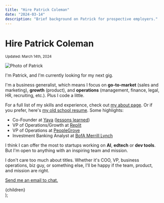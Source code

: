 ```yaml
---
title: "Hire Patrick Coleman"
date: "2024-03-14"
description: "Brief background on Patrick for prospective employers."
---
```



# Hire Patrick Coleman

<small>
  Updated: <time dateTime={date}>March 14th, 2024</time>
</small>

<Image
  src="/images/patrick-photo.png"
  className="rounded-full mx-auto mb-6 md:mb-8"
  alt="Photo of Patrick"
  width={200}
  height={200}
/>

I'm Patrick, and I'm currently looking for my next gig.

I'm a business generalist, which means I focus on **go-to-market** (sales and marketing), **growth** (product), and **operations** (management, finance, legal, HR, recruiting, etc.). Plus I code a little.

For a full list of my skills and experience, check out [my about page](/about). Or if you prefer, here's [my old school resume](https://drive.google.com/file/d/1eGlK6WUU5o8iEvmzpAx7yqSVUN9DnMNT/view?usp=sharing). Some highlights:

- Co-Founder at [Yaya](https://yaya.press/) ([lessons learned](/posts/yaya))
- VP of Operations/Growth at [Replit](https://replit.com/)
- VP of Operations at [PeopleGrove](https://peoplegrove.com/)
- Investment Banking Analyst at [BofA Merrill Lynch](https://www.bofaml.com/)

I think I can offer the most to startups working on **AI**, **edtech** or **dev tools**. But I'm open to anything with an inspiring team and mission.

I don't care too much about titles. Whether it's COO, VP, business operations, biz guy, or something else, I'll be happy if the team, product, and mission are right.

[Send me an email to chat.](mailto:patrick@pscoleman.me)

  <Layout title={title} description={description}>
    <MDXProvider components={MdxComponents}>
      <div className="prose max-w-none prose-stone dark:prose-invert dark:prose-headings:text-text-darkbold dark:prose-a:text-text-darkbold dark:prose-strong:text-text-darkbold">
        {children}
      </div>
    </MDXProvider>
  </Layout>
);
